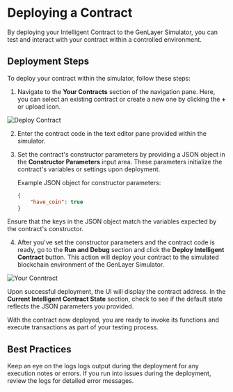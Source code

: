 # Deploying a Contract

By deploying your Intelligent Contract to the GenLayer Simulator, you can test and interact with your contract within a controlled environment.

## Deployment Steps

To deploy your contract within the simulator, follow these steps:

1. Navigate to the **Your Contracts** section of the navigation pane. Here, you can select an existing contract or create a new one by clicking the **+** or upload icon.

 
<Image src="/your-contract.png" alt="Deploy Contract" width={400} height={400} />
  

2. Enter the contract code in the text editor pane provided within the simulator.

3. Set the contract's constructor parameters by providing a JSON object in the **Constructor Parameters** input area. These parameters initialize the contract's variables or settings upon deployment.

   Example JSON object for constructor parameters:
   ```json
   {
       "have_coin": true
   }
   ```

Ensure that the keys in the JSON object match the variables expected by the contract's constructor.

4. After you've set the constructor parameters and the contract code is ready, go to the **Run and Debug** section and click the **Deploy Intelligent Contract** button. This action will deploy your contract to the simulated blockchain environment of the GenLayer Simulator.

![Your Conntract](/simulator-deploy.png)

Upon successful deployment, the UI will display the contract address.  In the **Current Intelligent Contract State** section, check to see if the default state reflects the JSON parameters you provided.

With the contract now deployed, you are ready to invoke its functions and execute transactions as part of your testing process.

## Best Practices

Keep an eye on the logs logs output during the deployment for any execution notes or errors. If you run into issues during the deployment, review the logs for detailed error messages.